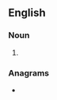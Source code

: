 ==English==

===Noun===
{{head|en|noun plural form}}

# {{plural of|Pueblan|lang=en}}

===Anagrams===
* {{anagrams|en|a=abelnpsu|subpanel|subplane}}